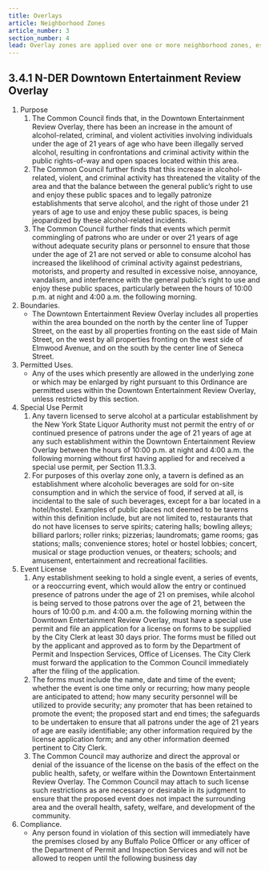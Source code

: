 ```yaml
---
title: Overlays
article: Neighborhood Zones
article_number: 3
section_number: 4
lead: Overlay zones are applied over one or more neighborhood zones, establishing additional or stricter standards and criteria for covered properties in addition to those of the underlying zone. These overlay zones are introduced to address special situations or achieve specific goals.
---
```


## 3.4.1 N-DER Downtown Entertainment Review Overlay

1. Purpose
   1. The Common Council finds that, in the Downtown Entertainment Review Overlay, there has been an increase in the amount of alcohol-related, criminal, and violent activities involving individuals under the age of 21 years of age who have been illegally served alcohol, resulting in confrontations and criminal activity within the public rights-of-way and open spaces located within this area.
   2. The Common Council further finds that this increase in alcohol-related, violent, and criminal activity has threatened the vitality of the area and that the balance between the general public’s right to use and enjoy these public spaces and to legally patronize establishments that serve alcohol, and the right of those under 21 years of age to use and enjoy these public spaces, is being jeopardized by these alcohol-related incidents.
   3. The Common Council further finds that events which permit commingling of patrons who are under or over 21 years of age without adequate security plans or personnel to ensure that those under the age of 21 are not served or able to consume alcohol has increased the likelihood of criminal activity against pedestrians, motorists, and property and resulted in excessive noise, annoyance, vandalism, and interference with the general public’s right to use and enjoy these public spaces, particularly between the hours of 10:00 p.m. at night and 4:00 a.m. the following morning.
2. Boundaries.
   - The Downtown Entertainment Review Overlay includes all properties within the area bounded on the north by the center line of Tupper Street, on the east by all properties fronting on the east side of Main Street, on the west by all properties fronting on the west side of Elmwood Avenue, and on the south by the center line of Seneca Street.
3. Permitted Uses.
   - Any of the uses which presently are allowed in the underlying zone or which may be enlarged by right pursuant to this Ordinance are permitted uses within the Downtown Entertainment Review Overlay, unless restricted by this section.
4. Special Use Permit
   1. Any tavern licensed to serve alcohol at a particular establishment by the New York State Liquor Authority must not permit the entry of or continued presence of patrons under the age of 21 years of age at any such establishment within the Downtown Entertainment Review Overlay between the hours of 10:00 p.m. at night and 4:00 a.m. the following morning without first having applied for and received a special use permit, per Section 11.3.3.
   2. For purposes of this overlay zone only, a tavern is defined as an establishment where alcoholic beverages are sold for on-site consumption and in which the service of food, if served at all, is incidental to the sale of such beverages, except for a bar located in a hotel/hostel. Examples of public places not deemed to be taverns within this definition include, but are not limited to, restaurants that do not have licenses to serve spirits; catering halls; bowling alleys; billiard parlors; roller rinks; pizzerias; laundromats; game rooms; gas stations; malls; convenience stores; hotel or hostel lobbies; concert, musical or stage production venues, or theaters; schools; and amusement, entertainment and recreational facilities.
5. Event License
   1. Any establishment seeking to hold a single event, a series of events, or a reoccurring event, which would allow the entry or continued presence of patrons under the age of 21 on premises, while alcohol is being served to those patrons over the age of 21, between the hours of 10:00 p.m. and 4:00 a.m. the following morning within the Downtown Entertainment Review Overlay, must have a special use permit and file an application for a license on forms to be supplied by the City Clerk at least 30 days prior. The forms must be filled out by the applicant and approved as to form by the Department of Permit and Inspection Services, Office of Licenses. The City Clerk must forward the application to the Common Council immediately after the filing of the application.
   2. The forms must include the name, date and time of the event; whether the event is one time only or recurring; how many people are anticipated to attend; how many security personnel will be utilized to provide security; any promoter that has been retained to promote the event; the proposed start and end times; the safeguards to be undertaken to ensure that all patrons under the age of 21 years of age are easily identifiable; any other information required by the license application form; and any other information deemed pertinent to City Clerk.
   3. The Common Council may authorize and direct the approval or denial of the issuance of the license on the basis of the effect on the public health, safety, or welfare within the Downtown Entertainment Review Overlay. The Common Council may attach to such license such restrictions as are necessary or desirable in its judgment to ensure that the proposed event does not impact the surrounding area and the overall health, safety, welfare, and development of the community.
6. Compliance.
   - Any person found in violation of this section will immediately have the premises closed by any Buffalo Police Officer or any officer of the Department of Permit and Inspection Services and will not be allowed to reopen until the following business day
